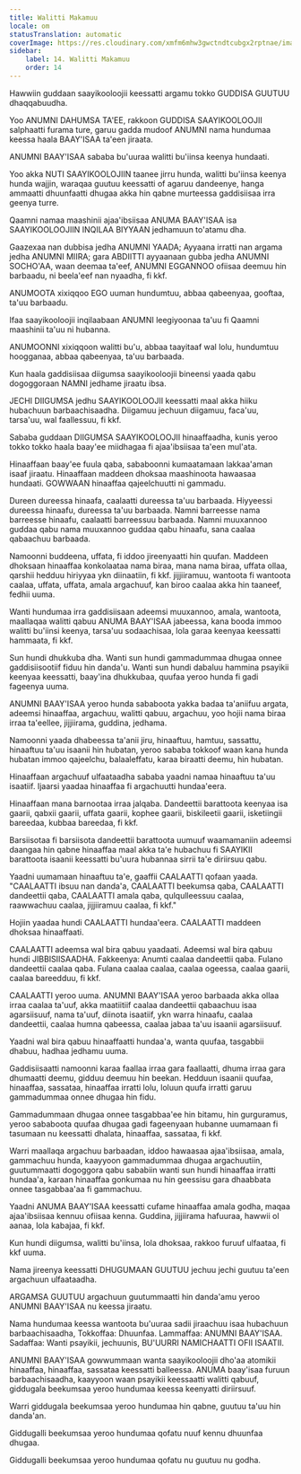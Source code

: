 ```yaml
---
title: Walitti Makamuu
locale: om
statusTranslation: automatic
coverImage: https://res.cloudinary.com/xmfm6mhw3gwctndtcubgx2rptnae/image/upload/v1740337243/small_cover_educacion_fundamental_a051170f1c.webp
sidebar:
    label: 14. Walitti Makamuu
    order: 14
---
```

Hawwiin guddaan saayikooloojii keessatti argamu tokko GUDDISA GUUTUU dhaqqabuudha.

Yoo ANUMNI DAHUMSA TA'EE, rakkoon GUDDISA SAAYIKOOLOOJII salphaatti furama ture, garuu gadda mudoof ANUMNI nama hundumaa keessa haala BAAY'ISAA ta'een jiraata.

ANUMNI BAAY'ISAA sababa bu'uuraa walitti bu'iinsa keenya hundaati.

Yoo akka NUTI SAAYIKOOLOJIIN taanee jirru hunda, walitti bu'iinsa keenya hunda wajjin, waraqaa guutuu keessatti of agaruu dandeenye, hanga ammaatti dhuunfaatti dhugaa akka hin qabne murteessa gaddisiisaa irra geenya turre.

Qaamni namaa maashinii ajaa'ibsiisaa ANUMA BAAY'ISAA isa SAAYIKOOLOOJIIN INQILAA BIYYAAN jedhamuun to'atamu dha.

Gaazexaa nan dubbisa jedha ANUMNI YAADA; Ayyaana irratti nan argama jedha ANUMNI MIIRA; gara ABDIITTI ayyaanaan gubba jedha ANUMNI SOCHO'AA, waan deemaa ta'eef, ANUMNI EGGANNOO ofiisaa deemuu hin barbaadu, ni beela'eef nan nyaadha, fi kkf.

ANUMOOTA xixiqqoo EGO uuman hundumtuu, abbaa qabeenyaa, gooftaa, ta'uu barbaadu.

Ifaa saayikooloojii inqilaabaan ANUMNI leegiyoonaa ta'uu fi Qaamni maashinii ta'uu ni hubanna.

ANUMOONNI xixiqqoon walitti bu'u, abbaa taayitaaf wal lolu, hundumtuu hoogganaa, abbaa qabeenyaa, ta'uu barbaada.

Kun haala gaddisiisaa diigumsa saayikooloojii bineensi yaada qabu dogoggoraan NAMNI jedhame jiraatu ibsa.

JECHI DIIGUMSA jedhu SAAYIKOOLOOJII keessatti maal akka hiiku hubachuun barbaachisaadha. Diigamuu jechuun diigamuu, faca'uu, tarsa'uu, wal faallessuu, fi kkf.

Sababa guddaan DIIGUMSA SAAYIKOOLOOJII hinaaffaadha, kunis yeroo tokko tokko haala baay'ee miidhagaa fi ajaa'ibsiisaa ta'een mul'ata.

Hinaaffaan baay'ee fuula qaba, sababoonni kumaatamaan lakkaa'aman isaaf jiraatu. Hinaaffaan maddeen dhoksaa maashinoota hawaasaa hundaati. GOWWAAN hinaaffaa qajeelchuutti ni gammadu.

Dureen dureessa hinaafa, caalaatti dureessa ta'uu barbaada. Hiyyeessi dureessa hinaafu, dureessa ta'uu barbaada. Namni barreesse nama barreesse hinaafu, caalaatti barreessuu barbaada. Namni muuxannoo guddaa qabu nama muuxannoo guddaa qabu hinaafu, sana caalaa qabaachuu barbaada.

Namoonni buddeena, uffata, fi iddoo jireenyaatti hin quufan. Maddeen dhoksaan hinaaffaa konkolaataa nama biraa, mana nama biraa, uffata ollaa, qarshii hedduu hiriyyaa ykn diinaatiin, fi kkf. jijjiiramuu, wantoota fi wantoota caalaa, uffata, uffata, amala argachuuf, kan biroo caalaa akka hin taaneef, fedhii uuma.

Wanti hundumaa irra gaddisiisaan adeemsi muuxannoo, amala, wantoota, maallaqaa walitti qabuu ANUMA BAAY'ISAA jabeessa, kana booda immoo walitti bu'iinsi keenya, tarsa'uu sodaachisaa, lola garaa keenyaa keessatti hammaata, fi kkf.

Sun hundi dhukkuba dha. Wanti sun hundi gammadummaa dhugaa onnee gaddisiisootiif fiduu hin danda'u. Wanti sun hundi dabaluu hammina psayikii keenyaa keessatti, baay'ina dhukkubaa, quufaa yeroo hunda fi gadi fageenya uuma.

ANUMNI BAAY'ISAA yeroo hunda sababoota yakka badaa ta'aniifuu argata, adeemsi hinaaffaa, argachuu, walitti qabuu, argachuu, yoo hojii nama biraa irraa ta'eellee, jijjiirama, guddina, jedhama.

Namoonni yaada dhabeessa ta'anii jiru, hinaaftuu, hamtuu, sassattu, hinaaftuu ta'uu isaanii hin hubatan, yeroo sababa tokkoof waan kana hunda hubatan immoo qajeelchu, balaaleffatu, karaa biraatti deemu, hin hubatan.

Hinaaffaan argachuuf ulfaataadha sababa yaadni namaa hinaaftuu ta'uu isaatiif. Ijaarsi yaadaa hinaaffaa fi argachuutti hundaa'eera.

Hinaaffaan mana barnootaa irraa jalqaba. Dandeettii barattoota keenyaa isa gaarii, qabxii gaarii, uffata gaarii, kophee gaarii, biskileetii gaarii, isketiingii bareedaa, kubbaa bareedaa, fi kkf.

Barsiisotaa fi barsiisota dandeettii barattoota uumuuf waamamaniin adeemsi daangaa hin qabne hinaaffaa maal akka ta'e hubachuu fi SAAYIKII barattoota isaanii keessatti bu'uura hubannaa sirrii ta'e diriirsuu qabu.

Yaadni uumamaan hinaaftuu ta'e, gaaffii CAALAATTI qofaan yaada. "CAALAATTI ibsuu nan danda'a, CAALAATTI beekumsa qaba, CAALAATTI dandeettii qaba, CAALAATTI amala qaba, qulqulleessuu caalaa, raawwachuu caalaa, jijjiiramuu caalaa, fi kkf."

Hojiin yaadaa hundi CAALAATTI hundaa'eera. CAALAATTI maddeen dhoksaa hinaaffaati.

CAALAATTI adeemsa wal bira qabuu yaadaati. Adeemsi wal bira qabuu hundi JIBBISIISAADHA. Fakkeenya: Anumti caalaa dandeettii qaba. Fulano dandeettii caalaa qaba. Fulana caalaa caalaa, caalaa ogeessa, caalaa gaarii, caalaa bareedduu, fi kkf.

CAALAATTI yeroo uuma. ANUMNI BAAY'ISAA yeroo barbaada akka ollaa irraa caalaa ta'uuf, akka maatiitiif caalaa dandeettii qabaachuu isaa agarsiisuuf, nama ta'uuf, diinota isaatiif, ykn warra hinaafu, caalaa dandeettii, caalaa humna qabeessa, caalaa jabaa ta'uu isaanii agarsiisuuf.

Yaadni wal bira qabuu hinaaffaatti hundaa'a, wanta quufaa, tasgabbii dhabuu, hadhaa jedhamu uuma.

Gaddisiisaatti namoonni karaa faallaa irraa gara faallaatti, dhuma irraa gara dhumaatti deemu, gidduu deemuu hin beekan. Hedduun isaanii quufaa, hinaaffaa, sassataa, hinaaffaa irratti lolu, loluun quufa irratti garuu gammadummaa onnee dhugaa hin fidu.

Gammadummaan dhugaa onnee tasgabbaa'ee hin bitamu, hin gurguramus, yeroo sababoota quufaa dhugaa gadi fageenyaan hubanne uumamaan fi tasumaan nu keessatti dhalata, hinaaffaa, sassataa, fi kkf.

Warri maallaqa argachuu barbaadan, iddoo hawaasaa ajaa'ibsiisaa, amala, gammachuu hunda, kaayyoon gammadummaa dhugaa argachuutiin, guutummaatti dogoggora qabu sababiin wanti sun hundi hinaaffaa irratti hundaa'a, karaan hinaaffaa gonkumaa nu hin geessisu gara dhaabbata onnee tasgabbaa'aa fi gammachuu.

Yaadni ANUMA BAAY'ISAA keessatti cufame hinaaffaa amala godha, maqaa ajaa'ibsiisaa kennuu ofiisaa kenna. Guddina, jijjiirama hafuuraa, hawwii ol aanaa, lola kabajaa, fi kkf.

Kun hundi diigumsa, walitti bu'iinsa, lola dhoksaa, rakkoo furuuf ulfaataa, fi kkf uuma.

Nama jireenya keessatti DHUGUMAAN GUUTUU jechuu jechi guutuu ta'een argachuun ulfaataadha.

ARGAMSA GUUTUU argachuun guutummaatti hin danda'amu yeroo ANUMNI BAAY'ISAA nu keessa jiraatu.

Nama hundumaa keessa wantoota bu'uuraa sadii jiraachuu isaa hubachuun barbaachisaadha, Tokkoffaa: Dhuunfaa. Lammaffaa: ANUMNI BAAY'ISAA. Sadaffaa: Wanti psayikii, jechuunis, BU'UURRI NAMICHAATTI OFII ISAATII.

ANUMNI BAAY'ISAA gowwummaan wanta saayikooloojii dho'aa atomikii hinaaffaa, hinaaffaa, sassataa keessatti balleessa. ANUMA baay'isaa furuun barbaachisaadha, kaayyoon waan psayikii keessaatti walitti qabuuf, giddugala beekumsaa yeroo hundumaa keessa keenyatti diriirsuuf.

Warri giddugala beekumsaa yeroo hundumaa hin qabne, guutuu ta'uu hin danda'an.

Giddugalli beekumsaa yeroo hundumaa qofatu nuuf kennu dhuunfaa dhugaa.

Giddugalli beekumsaa yeroo hundumaa qofatu nu guutuu nu godha.

